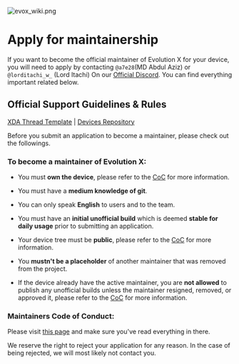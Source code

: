 
![evox_wiki.png](/evox_wiki.png)

# Apply for maintainership

If you want to become the official maintainer of Evolution X for your device, you will need to apply by contacting `@a7e28`(MD Abdul Aziz) or `@lorditachi_w_` (Lord Itachi) On our [Official Discord](https://discord.gg/evolution-x). You can find everything important related below.

## Official Support Guidelines & Rules

[XDA Thread Template](https://github.com/Evolution-X/XDA) | [Devices Repository](https://github.com/Evolution-X-Devices)

<Callout type="warning">
  Before you submit an application to become a maintainer, please check out the
  followings.
</Callout>

### To become a maintainer of Evolution X:

- You must **own the device**, please refer to the [CoC](https://wiki.evolution-x.org/code-of-conduct) for more information.

- You must have a **medium knowledge of git**.

- You can only speak **English** to users and to the team.

- You must have an **initial unofficial build** which is deemed **stable for daily usage** prior to submitting an application.

- Your device tree must be **public**, please refer to the [CoC](https://wiki.evolution-x.org/code-of-conduct) for more information.

- You **mustn't be a placeholder** of another maintainer that was removed from the project.

- If the device already have the active maintainer, you are **not allowed** to publish any unofficial builds unless the maintainer resigned, removed, or approved it, please refer to the [CoC](https://wiki.evolution-x.org/code-of-conduct) for more information.

### Maintainers Code of Conduct:

Please visit [this page](https://wiki.evolution-x.org/code-of-conduct) and make sure you've read everything in there.

<Callout type="info">
  We reserve the right to reject your application for any reason. In the case of
  being rejected, we will most likely not contact you.
</Callout>
